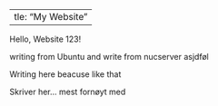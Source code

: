   ---
title: "My Website"
---

Hello, Website 123!

writing from Ubuntu and write from nucserver asjdføl


Writing here beacuse like that

Skriver her... mest fornøyt med


